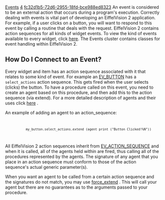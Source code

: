 [[Property:title|Events]]
[[Property:weight|4]]
[[Property:uuid|fc32d1b5-72d6-2955-18fd-bce988ed8323]]
An event is considered to be an external action that occurs during a program's execution. Correctly dealing with events is vital part of developing an EiffelVision 2 application. For example, if a user clicks on a button, you will want to respond to this event by calling a routine that deals with the request. EiffelVision 2 contains action sequences for all kinds of widget events. To view the kind of events available to every widget, click [[ref:libraries/vision2/reference/ev_widget_action_sequences_chart|here]].  The Events cluster contains classes for event handling within EiffelVision 2.


==How Do I Connect to an Event?==

Every widget and item has an action sequence associated with it that relates to some kind of event. For example an [[ref:libraries/vision2/reference/ev_button_chart|EV_BUTTON]]  has a <code>select_actions</code> action sequence. This gets fired when the user selects (clicks) the button. To have a procedure called on this event, you need to create an agent based on this procedure, and then add this to the action sequence (via extend). For a more detailed description of agents and their uses click [[ET: Agents|here]] . 

An example of adding an agent to an action_sequence:
<code>
            my_button.select_actions.extend (agent print ("Button Clicked!%N")) 
</code>

All EiffelVision 2 action sequences inherit from [[ref:libraries/vision2/reference/ev_action_sequence_chart|EV_ACTION_SEQUENCE]]  and when it is called, all of the agents held within are fired, thus calling all of the procedures represented by the agents. The signature of any agent that you place in an action sequence must conform to those of the action sequence's actual generic parameter(s).

When you want an agent to be called from a certain action sequence and the signatures do not match, you may use [[ref:libraries/vision2/reference/ev_action_sequence_chart|force_extend]] . This will call your agent but there are no guarantees as to the arguments passed to your procedure. 



